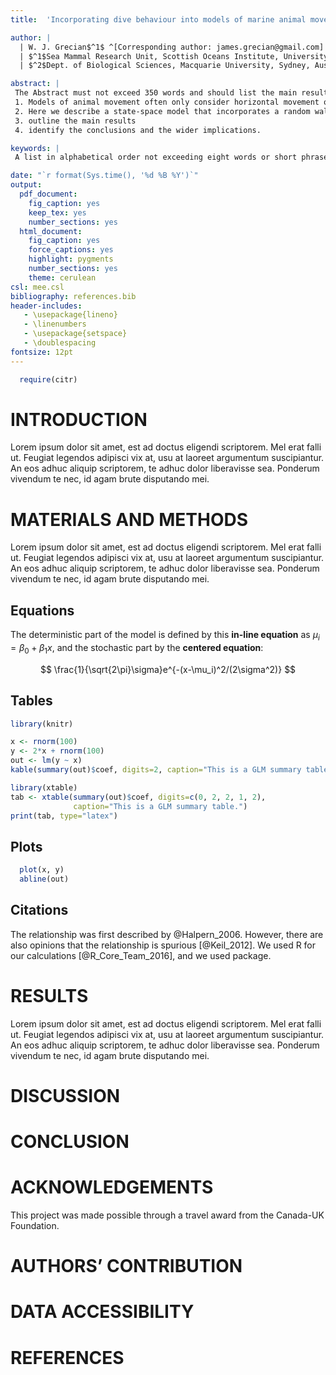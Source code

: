 ```yaml
---
title:  'Incorporating dive behaviour into models of marine animal movement'

author: |
  | W. J. Grecian$^1$ ^[Corresponding author: james.grecian@gmail.com] , I. D. Jonsen$^2$
  | $^1$Sea Mammal Research Unit, Scottish Oceans Institute, University of St Andrews
  | $^2$Dept. of Biological Sciences, Macquarie University, Sydney, Australia

abstract: |
 The Abstract must not exceed 350 words and should list the main results and conclusions, using simple, factual, numbered statements.  
 1. Models of animal movement often only consider horizontal movement over 2 dimensions. Incorporating vertical movement in these models offers the potential to improve our understanding of the drivers of animal movement.  
 2. Here we describe a state-space model that incorporates a random walk on both horizontal and vertical movements, and estimates the covariance between them. The model is flexible to allow both parameters to be conditioned on covariates, offering insights into the drivers of animal movement.  
 3. outline the main results  
 4. identify the conclusions and the wider implications.

keywords: | 
 A list in alphabetical order not exceeding eight words or short phrases. The most important key-words should appear in the title and the abstract as well as the key-word list.

date: "`r format(Sys.time(), '%d %B %Y')`"
output:
  pdf_document:
    fig_caption: yes
    keep_tex: yes
    number_sections: yes
  html_document:
    fig_caption: yes
    force_captions: yes
    highlight: pygments
    number_sections: yes
    theme: cerulean
csl: mee.csl
bibliography: references.bib
header-includes:
   - \usepackage{lineno}
   - \linenumbers
   - \usepackage{setspace}
   - \doublespacing
fontsize: 12pt
---
```


```r
  require(citr)
```

# INTRODUCTION

Lorem ipsum dolor sit amet, est ad doctus eligendi scriptorem. Mel erat falli ut. Feugiat legendos adipisci vix at, usu at laoreet argumentum suscipiantur. An eos adhuc aliquip scriptorem, te adhuc dolor liberavisse sea. Ponderum vivendum te nec, id agam brute disputando mei.


# MATERIALS AND METHODS

Lorem ipsum dolor sit amet, est ad doctus eligendi scriptorem. Mel erat falli ut. Feugiat legendos adipisci vix at, usu at laoreet argumentum suscipiantur. An eos adhuc aliquip scriptorem, te adhuc dolor liberavisse sea. Ponderum vivendum te nec, id agam brute disputando mei.

## Equations

The deterministic part of the model is defined by this **in-line equation** as 
$\mu_i = \beta_0 + \beta_1x$, and the stochastic part by the **centered equation**: 

$$ \frac{1}{\sqrt{2\pi}\sigma}e^{-(x-\mu_i)^2/(2\sigma^2)} $$

## Tables

```r
library(knitr)

x <- rnorm(100)
y <- 2*x + rnorm(100)
out <- lm(y ~ x)
kable(summary(out)$coef, digits=2, caption="This is a GLM summary table.")
```

```r
library(xtable)
tab <- xtable(summary(out)$coef, digits=c(0, 2, 2, 1, 2), 
              caption="This is a GLM summary table.")
print(tab, type="latex")
```

## Plots

```r
  plot(x, y)
  abline(out)
```



## Citations

The relationship was first described by @Halpern_2006. However, there are also opinions
that the relationship is spurious [@Keil_2012].
We used R for our calculations [@R_Core_Team_2016], and we used package.


# RESULTS

Lorem ipsum dolor sit amet, est ad doctus eligendi scriptorem. Mel erat falli ut. Feugiat legendos adipisci vix at, usu at laoreet argumentum suscipiantur. An eos adhuc aliquip scriptorem, te adhuc dolor liberavisse sea. Ponderum vivendum te nec, id agam brute disputando mei.

# DISCUSSION

# CONCLUSION

# ACKNOWLEDGEMENTS

This project was made possible through a travel award from the Canada-UK Foundation.

# AUTHORS' CONTRIBUTION

# DATA ACCESSIBILITY

# REFERENCES

